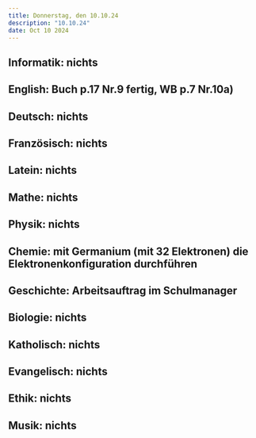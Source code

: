 ```yaml
---
title: Donnerstag, den 10.10.24
description: "10.10.24"
date: Oct 10 2024
---
```


## Informatik: nichts
## English: Buch p.17 Nr.9 fertig, WB p.7 Nr.10a)
## Deutsch: nichts
## Französisch: nichts
## Latein: nichts
## Mathe: nichts
## Physik: nichts
## Chemie: mit Germanium (mit 32 Elektronen) die Elektronenkonfiguration durchführen
## Geschichte: Arbeitsauftrag im Schulmanager
## Biologie: nichts
## Katholisch: nichts
## Evangelisch: nichts
## Ethik: nichts
## Musik: nichts